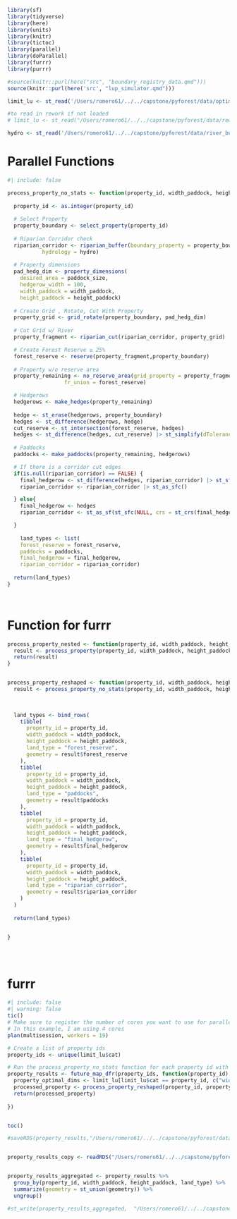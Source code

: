 ```r
library(sf)
library(tidyverse)
library(here)
library(units)
library(knitr)
library(tictoc)
library(parallel)
library(doParallel)
library(furrr)
library(purrr)

```

```r
#source(knitr::purl(here("src", "boundary_registry_data.qmd")))
source(knitr::purl(here('src', "lup_simulator.qmd")))

```

```r
limit_lu <- st_read('/Users/romero61/../../capstone/pyforest/data/optimal_mock_properties/optimal_mock_properties_25.gpkg')

#to read in rework if not loaded
# limit_lu <- st_read("/Users/romero61/../../capstone/pyforest/data/rework/rwk_over28.gpkg")

hydro <- st_read('/Users/romero61/../../capstone/pyforest/data/river_buffer/river_buffer.gpkg')

```

# Parallel Functions

```r
#| include: false

process_property_no_stats <- function(property_id, width_paddock, height_paddock,paddock_size) {
  
  property_id <- as.integer(property_id)
  
  # Select Property
  property_boundary <- select_property(property_id)
  
  # Riparian Corridor check
  riparian_corridor <- riparian_buffer(boundary_property = property_boundary,
           hydrology = hydro)
  
  # Property dimensions
  pad_hedg_dim <- property_dimensions(
    desired_area = paddock_size,
    hedgerow_width = 100,
    width_paddock = width_paddock,
    height_paddock = height_paddock)
  
  # Create Grid , Rotate, Cut With Property
  property_grid <- grid_rotate(property_boundary, pad_hedg_dim)
  
  # Cut Grid w/ River
  property_fragment <- riparian_cut(riparian_corridor, property_grid)

  # Create Forest Reserve ≥ 25% 
  forest_reserve <- reserve(property_fragment,property_boundary)
  
  # Property w/o reserve area
  property_remaining <- no_reserve_area(grid_property = property_fragment,
                  fr_union = forest_reserve)

  # Hedgerows
  hedgerows <- make_hedges(property_remaining)
  
  hedge <- st_erase(hedgerows, property_boundary)
  hedges <- st_difference(hedgerows, hedge)
  cut_reserve <- st_intersection(forest_reserve, hedges)
  hedges <- st_difference(hedges, cut_reserve) |> st_simplify(dTolerance = 10)
    
  # Paddocks
  paddocks <- make_paddocks(property_remaining, hedgerows)

  # If there is a corridor cut edges
  if(is.null(riparian_corridor) == FALSE) {
    final_hedgerow <- st_difference(hedges, riparian_corridor) |> st_sf() |> st_collection_extract(type = 'POLYGON') |> st_as_sfc()
    riparian_corridor <- riparian_corridor |> st_as_sfc()

  } else{
    final_hedgerow <- hedges
    riparian_corridor <- st_as_sf(st_sfc(NULL, crs = st_crs(final_hedgerow))) |> st_as_sfc() # Add an empty sf object with the same CRS

  }
  
    land_types <- list(
    forest_reserve = forest_reserve,
    paddocks = paddocks,
    final_hedgerow = final_hedgerow,
    riparian_corridor = riparian_corridor)
  
  return(land_types)
}

  

```

# Function for furrr

```r
process_property_nested <- function(property_id, width_paddock, height_paddock,paddock_size) {
  result <- process_property(property_id, width_paddock, height_paddock,paddock_size)
  return(result)
}



```

```r
process_property_reshaped <- function(property_id, width_paddock, height_paddock, paddock_size) {
  result <- process_property_no_stats(property_id, width_paddock, height_paddock, paddock_size)
  

  
  land_types <- bind_rows(
    tibble(
      property_id = property_id,
      width_paddock = width_paddock,
      height_paddock = height_paddock,
      land_type = "forest_reserve",
      geometry = result$forest_reserve 
    ),
    tibble(
      property_id = property_id,
      width_paddock = width_paddock,
      height_paddock = height_paddock,
      land_type = "paddocks",
      geometry = result$paddocks 
    ),
    tibble(
      property_id = property_id,
      width_paddock = width_paddock,
      height_paddock = height_paddock,
      land_type = "final_hedgerow",
      geometry = result$final_hedgerow 
    ),
    tibble(
      property_id = property_id,
      width_paddock = width_paddock,
      height_paddock = height_paddock,
      land_type = "riparian_corridor",
      geometry = result$riparian_corridor
    )
  )
  
  return(land_types)


}





```

# furrr

```r
#| include: false
#| warning: false
tic()
# Make sure to register the number of cores you want to use for parallel processing
# In this example, I am using 4 cores
plan(multisession, workers = 19)

# Create a list of property ids
property_ids <- unique(limit_lu$cat)

# Run the process_property_no_stats function for each property id with the optimal width and height
property_results <- future_map_dfr(property_ids, function(property_id) {
  property_optimal_dims <- limit_lu[limit_lu$cat == property_id, c("width_paddock", "height_paddock", "paddock_size")]
  processed_property <- process_property_reshaped(property_id, property_optimal_dims$width_paddock, property_optimal_dims$height_paddock, property_optimal_dims$paddock_size)
  return(processed_property)
  
})


toc()
```

```r
#saveRDS(property_results,"/Users/romero61/../../capstone/pyforest/data/results_5608/property_results_25.rds")


property_results_copy <- readRDS("/Users/romero61/../../capstone/pyforest/data/results_5608/property_results_25.rds")


property_results_aggregated <- property_results %>%
  group_by(property_id, width_paddock, height_paddock, land_type) %>%
  summarize(geometry = st_union(geometry)) %>%
  ungroup()

```


```r
#st_write(property_results_aggregated,  "/Users/romero61/../../capstone/pyforest/data/optimal_mock_properties/optimal_lup_25.gpkg")
```

